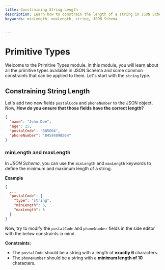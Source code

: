 ```yaml
---
title: Constraining String Length
description: Learn how to constrain the length of a string in JSON Schema.
keywords: minLength, maxLength, string, JSON Schema


---
```

# Primitive Types
Welcome to the Primitive Types module. In this module, you will learn about all the primitive types available in JSON Schema and some common constraints that can be applied to them. Let's start with the `string` type.


## Constraining String Length

Let's add two new fields `postalCode` and `phoneNumber` to the JSON object. Now, **How do you ensure that those fields have the correct length?**

```json highlightLineStart={4} highlightLineEnd={5}
{
  "name": "John Doe",
  "age": 25,
  "postalCode": "385004",
  "phoneNumber": "84584898564"
}
```

### minLength and maxLength

In *JSON Schema*, you can use the `minLength` and `maxLength` keywords to define the minimum and maximum length of a string.

**Example**

```json
{
  ...
  "postalCode": {
    "type": "string",
    "minLength": 6,
    "maxLength": 6
  }
}
```

Now, try to modify the `postalCode` and `phoneNumber` fields in the side editor with the below constraints in mind.

**Constraints:**
- The `postalCode` should be a string with a length of **exactly 6** characters. 
- The `phoneNumber` should be a string with a **minimum length of 10** characters.
